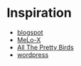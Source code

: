 # Inspiration

- [blogspot](http://vintagescans.blogspot.com/?zx=4d5eed87ab1c9d24)
- [MeLo-X](http://meloxtra.tumblr.com)
- [All The Pretty Birds](http://www.alltheprettybirds.com)
- [wordpress](https://vintageportland.wordpress.com/)
